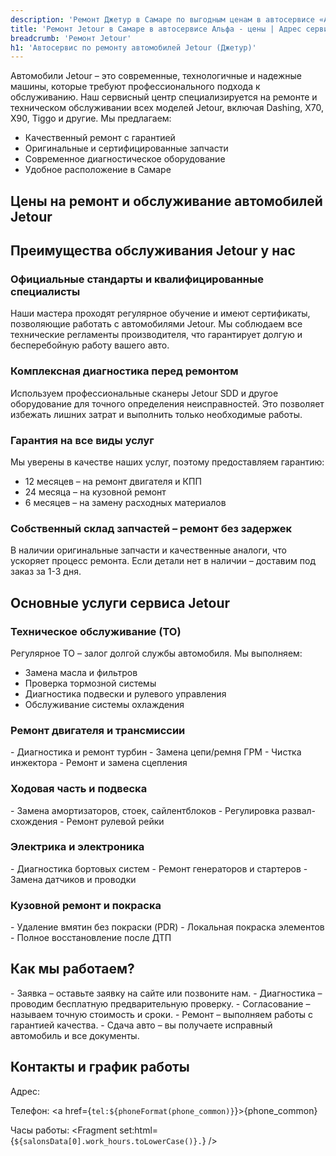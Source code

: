 ```yaml
---
description: 'Ремонт Джетур в Самаре по выгодным ценам в автосервисе «Альфа». Приглашаем всех владельцев Jetour на техническое обслуживание!'
title: 'Ремонт Jetour в Самаре в автосервисе Альфа - цены | Адрес сервиса Джетур'
breadcrumb: 'Ремонт Jetour'
h1: 'Автосервис по ремонту автомобилей Jetour (Джетур)'
---
```


Автомобили Jetour – это современные, технологичные и надежные машины, которые требуют профессионального подхода к обслуживанию. Наш сервисный центр специализируется на ремонте и техническом обслуживании всех моделей Jetour, включая Dashing, X70, X90, Tiggo и другие. Мы предлагаем:

- Качественный ремонт с гарантией
- Оригинальные и сертифицированные запчасти
- Современное диагностическое оборудование
- Удобное расположение в Самаре

<h2 class="mt-12 lg:mt-20">Цены на ремонт и обслуживание автомобилей Jetour</h2>

<Table data={priceData} />

<h2 class="mt-12 lg:mt-20">Преимущества обслуживания Jetour у нас</h2>
<h3>Официальные стандарты и квалифицированные специалисты</h3>
<p>Наши мастера проходят регулярное обучение и имеют сертификаты, позволяющие работать с автомобилями Jetour. Мы соблюдаем все технические регламенты производителя, что гарантирует долгую и бесперебойную работу вашего авто.</p>

<h3>Комплексная диагностика перед ремонтом</h3>
Используем профессиональные сканеры Jetour SDD и другое оборудование для точного определения неисправностей. Это позволяет избежать лишних затрат и выполнить только необходимые работы.

<h3>Гарантия на все виды услуг</h3>
Мы уверены в качестве наших услуг, поэтому предоставляем гарантию:

- 12 месяцев – на ремонт двигателя и КПП
- 24 месяца – на кузовной ремонт
- 6 месяцев – на замену расходных материалов

<h3>Собственный склад запчастей – ремонт без задержек</h3>
В наличии оригинальные запчасти и качественные аналоги, что ускоряет процесс ремонта. Если детали нет в наличии – доставим под заказ за 1-3 дня.

<h2>Основные услуги сервиса Jetour</h2>
<h3>Техническое обслуживание (ТО)</h3>
Регулярное ТО – залог долгой службы автомобиля. Мы выполняем:

- Замена масла и фильтров
- Проверка тормозной системы
- Диагностика подвески и рулевого управления
- Обслуживание системы охлаждения

<h3>Ремонт двигателя и трансмиссии</h3>
- Диагностика и ремонт турбин
- Замена цепи/ремня ГРМ
- Чистка инжектора
- Ремонт и замена сцепления

<h3>Ходовая часть и подвеска</h3>
- Замена амортизаторов, стоек, сайлентблоков
- Регулировка развал-схождения
- Ремонт рулевой рейки

<h3>Электрика и электроника</h3>
- Диагностика бортовых систем
- Ремонт генераторов и стартеров
- Замена датчиков и проводки

<h3>Кузовной ремонт и покраска</h3>
- Удаление вмятин без покраски (PDR)
- Локальная покраска элементов
- Полное восстановление после ДТП

<h2>Как мы работаем?</h2>
- Заявка – оставьте заявку на сайте или позвоните нам.
- Диагностика – проводим бесплатную предварительную проверку.
- Согласование – называем точную стоимость и сроки.
- Ремонт – выполняем работы с гарантией качества.
- Сдача авто – вы получаете исправный автомобиль и все документы.

<h2>Контакты и график работы</h2>
Адрес: <Fragment set:html={`${salonsData[0].address}.`} />

Телефон: <a href={`tel:${phoneFormat(phone_common)}`}>{phone_common}</a>

Часы работы: <Fragment set:html={`${salonsData[0].work_hours.toLowerCase()}.`} />

